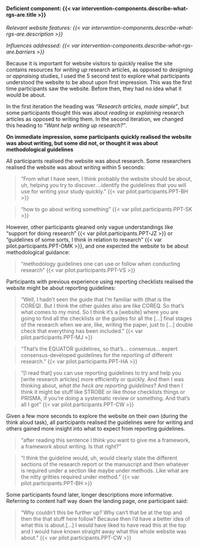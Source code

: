 #### Deficient component: {{< var intervention-components.describe-what-rgs-are.title >}}

_Relevant website features: {{< var intervention-components.describe-what-rgs-are.description >}}_

_Influences addressed: {{< var intervention-components.describe-what-rgs-are.barriers >}}_

Because it is important for website visitors to quickly realise the site contains resources for _writing up_ research articles, as opposed to _designing_ or _appraising_ studies, I used the 5 second test to explore what participants understood the website to be about upon first impression. This was the first time participants saw the website. Before then, they had no idea what it would be about.

In the first iteration the heading was _"Research articles, made simple"_, but some participants thought this was about _reading_ or _explaining_ research articles as opposed to writing them. In the second iteration, we changed this heading to _"Want help writing up research?"_. 

**On immediate impression, some participants quickly realised the website was about writing, but some did not, or thought it was about methodological guidelines**

All participants realised the website was about research. Some researchers realised the website was about writing within 5 seconds: 

> "From what I have seen, I think probably the website should be about, uh, helping you try to discover....identify the guidelines that you will use for writing your study quickly." {{< var pilot.participants.PPT-BH >}}

> "how to go about writing something" {{< var pilot.participants.PPT-SK >}}

However, other participants gleaned only vague understandings like "support for doing research" {{< var pilot.participants.PPT-JZ >}} or "guidelines of some sorts, I think in relation to research" {{< var pilot.participants.PPT-OMK >}}, and one expected the website to be about methodological guidance:

> "methodology guidelines one can use or follow when conducting research" {{< var pilot.participants.PPT-VS >}}

Participants with previous experience using reporting checklists realised the website might be about reporting guidelines:

> "Well, I hadn't seen the guide that I'm familiar with (that is the COREQ). But I think the other guides also are like COREQ. So that's what comes to my mind. So I think it's a [website] where you are going to find all the checklists or the guides for all the [...] final stages of the research when we are, like, writing the paper, just to [...] double check that everything has been included." {{< var pilot.participants.PPT-MJ >}}

> "That's the EQUATOR guidelines, so that's... consensus... expert consensus-developed guidelines for the reporting of different research." {{< var pilot.participants.PPT-HA >}}

> "[I read that] you can use reporting guidelines to try and help you [write research articles] more efficiently or quickly. And then I was thinking about, _what the heck are reporting guidelines_? And then I think it might be stuff like STROBE or like those checklists things or PRISMA, if you're doing a systematic review or something. And that's all I got" {{< var pilot.participants.PPT-CW >}}

Given a few more seconds to explore the website on their own (during the think aloud task), all participants realised the guidelines were for writing and others gained more insight into what to expect from reporting guidelines.

> "after reading this sentence I think you want to give me a framework, a framework about writing. Is that right?"

> "I think the guideline would, uh, would clearly state the different sections of the research report or the manuscript and then whatever is required under a section like maybe under methods. Like what are the nitty gritties required under method." {{< var pilot.participants.PPT-BH >}}

Some participants found later, longer descriptions more informative. Referring to content half way down the landing page, one participant said: 

> "Why couldn't this be further up? Why can't that be at the top and then the that stuff here follow? Because then I'd have a better idea of what this is about.[...] I would have liked to have read this at the top and I would have known straight away what this whole website was about." {{< var pilot.participants.PPT-CW >}}

